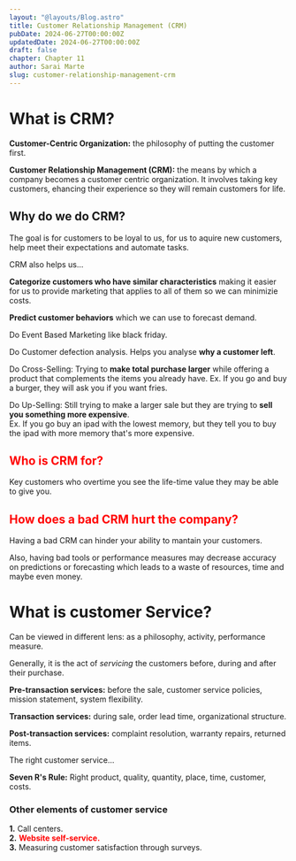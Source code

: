 ```yaml
---
layout: "@layouts/Blog.astro"
title: Customer Relationship Management (CRM)
pubDate: 2024-06-27T00:00:00Z
updatedDate: 2024-06-27T00:00:00Z
draft: false
chapter: Chapter 11
author: Sarai Marte
slug: customer-relationship-management-crm
---
```


# What is CRM?

**Customer-Centric Organization:** the philosophy of putting the customer first.

**Customer Relationship Management (CRM):** the means by which a company becomes a customer centric organization. It involves taking key customers, ehancing their experience so they will remain customers for life.

## Why do we do CRM?

The goal is for customers to be loyal to us, for us to aquire new customers, help meet their expectations and automate tasks.

CRM also helps us...

**Categorize customers who have similar characteristics** making it easier for us to provide marketing that applies to all of them so we can minimizie costs.

**Predict customer behaviors** which we can use to forecast demand.

Do Event Based Marketing like black friday.

Do Customer defection analysis. Helps you analyse **why a customer left**.

Do Cross-Selling: Trying to **make total purchase larger** while offering a product that complements the items you already have.
Ex. If you go and buy a burger, they will ask you if you want fries.

Do Up-Selling: Still trying to make a larger sale but they are trying to **sell you something more expensive**.  
Ex. If you go buy an ipad with the lowest memory, but they tell you to buy the ipad with more memory that's more expensive.

## <span style = "color:red; font-weight:bold;"> Who is CRM for?</span>

Key customers who overtime you see the life-time value they may be able to give you.

## <span style = "color:red; font-weight:bold;">How does a bad CRM hurt the company?</span>

Having a bad CRM can hinder your ability to mantain your customers.

Also, having bad tools or performance measures may decrease accuracy on predictions or forecasting which leads to a waste of resources, time and maybe even money.

# What is customer Service?

Can be viewed in different lens: as a philosophy, activity, performance measure.

Generally, it is the act of _servicing_ the customers before, during and after their purchase.

**Pre-transaction services:** before the sale, customer service policies, mission statement, system flexibility.

**Transaction services:** during sale, order lead time, organizational structure.

**Post-transaction services:** complaint resolution, warranty repairs, returned items.

The right customer service...

**Seven R's Rule:** Right product, quality, quantity, place, time, customer, costs.

### Other elements of customer service

**1.** Call centers.  
**2.** <span style = "color:red; font-weight:bold;">Website self-service. </span>  
**3.** Measuring customer satisfaction through surveys.
